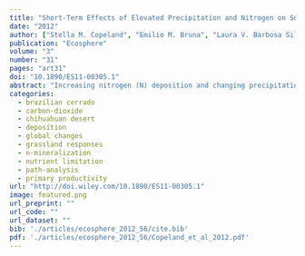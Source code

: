 ```yaml
---
title: "Short-Term Effects of Elevated Precipitation and Nitrogen on Soil Fertility and Plant Growth in a Neotropical Savanna"
date: "2012"
author: ["Stella M. Copeland", "Emilio M. Bruna", "Laura V. Barbosa Silva", "Michelle C. Mack", "Heraldo L. Vasconcelos"]
publication: "Ecosphere"
volume: "3"
number: "31"
pages: "art31"
doi: "10.1890/ES11-00305.1"
abstract: "Increasing nitrogen (N) deposition and changing precipitation patterns in Neotropical savannas could alter plant growth, reproduction, and nutrients by altering soil nutrient and water availability. We examined the potential for simulated N deposition and increased dry season precipitation to have interactive effects on reproduction and growth of two abundant native Cerrado (Brazilian savanna) grasses—Loudetiopsis chrysothrix and Tristachya leiostachya—via feedbacks with soil nutrient status. Plant growth and reproduction responses consistently varied by species. Water addition led to more consistent increases in both growth and reproduction than nitrogen addition and the two treatments did have significant interactive effects. We expected that both treatments would affect plant growth and reproduction via positive effects on soil and plant N. Instead, we found that plant responses were linked to species-specific treatment effects on soil and foliar phosphorus (P). Structural equation models (SEM) confirmed that changes in soil P—rather than changes in soil N or increasing soil acidity—explained plant response to treatments. Our results imply that N deposition and precipitation change could impact Cerrado plant growth and reproduction via subtle effects on plant and soil phosphorus."
categories: 
  - brazilian cerrado
  - carbon-dioxide
  - chihuahuan desert
  - deposition
  - global changes
  - grassland responses
  - n-mineralization
  - nutrient limitation
  - path-analysis
  - primary productivity
url: "http://doi.wiley.com/10.1890/ES11-00305.1"
image: featured.png
url_preprint: ""
url_code: ""
url_dataset: ""
bib: './articles/ecosphere_2012_56/cite.bib'
pdf: './articles/ecosphere_2012_56/Copeland_et_al_2012.pdf'
---
```

